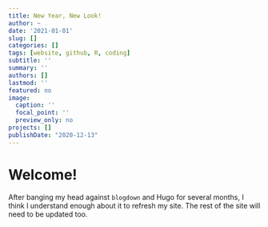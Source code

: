 ```yaml
---
title: New Year, New Look!
author: ~
date: '2021-01-01'
slug: []
categories: []
tags: [website, github, R, coding]
subtitle: ''
summary: ''
authors: []
lastmod: ''
featured: no
image:
  caption: ''
  focal_point: ''
  preview_only: no
projects: []
publishDate: "2020-12-13"
---
```


# Welcome!

After banging my head against `blogdown` and Hugo for several months, I think I understand enough about it to refresh my site. The rest of the site will need to be updated too.